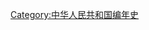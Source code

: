 {{Commonscat|2004 in China}}
{{Year in country category|2|0|0|4|中國|亞洲||}}
[[Category:中华人民共和国编年史|Category:中华人民共和国编年史]]
